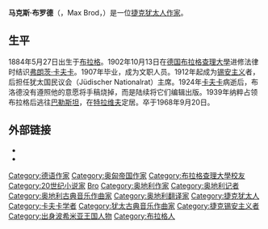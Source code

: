 '''马克斯·布罗德'''（{{lang-he-n|מקס ברוד}}，Max Brod，{{bd|1884年|5月27日|1968年|12月20日}}）是一位[[捷克|捷克]][[犹太人|犹太人]][[作家|作家]]。

==生平==
1884年5月27日出生于[[布拉格|布拉格]]。1902年10月13日在[[德国|德国]][[布拉格查理大學|布拉格查理大學]]进修法律时结识[[弗朗茨·卡夫卡|弗朗茨·卡夫卡]]。1907年毕业，成为文职人员。1912年起成为[[锡安主义|锡安主义]]者，后担任犹太国民议会（Jüdischer Nationalrat）主席。1924年[[卡夫卡|卡夫卡]]病逝后，布洛德没有遵照他的意愿将手稿烧掉，而是陆续将它们编辑出版。1939年纳粹占领布拉格后逃往[[巴勒斯坦|巴勒斯坦]]，在[[特拉维夫|特拉维夫]]定居。卒于1968年9月20日。

==外部链接==
* {{Gutenberg author | id=Brod,+Max | name=Max Brod}}
* {{Internet Archive author |sname=Max Brod}}

{{Authority control}}

{{DEFAULTSORT:Brod, Max}}
[[Category:德语作家|Category:德语作家]]
[[Category:奥匈帝国作家|Category:奥匈帝国作家]]
[[Category:布拉格查理大學校友|Category:布拉格查理大學校友]]
[[Category:20世纪小说家|Category:20世纪小说家]]
[[Category:20世纪古典音乐作曲家|Bro]]
[[Category:奥地利作家|Category:奥地利作家]]
[[Category:奥地利记者|Category:奥地利记者]]
[[Category:奥地利古典音乐作曲家|Category:奥地利古典音乐作曲家]]
[[Category:奥地利翻译家|Category:奥地利翻译家]]
[[Category:捷克犹太人|Category:捷克犹太人]]
[[Category:卡夫卡学者|Category:卡夫卡学者]]
[[Category:犹太古典音乐作曲家|Category:犹太古典音乐作曲家]]
[[Category:捷克锡安主义者|Category:捷克锡安主义者]]
[[Category:出身波希米亚王国人物|Category:出身波希米亚王国人物]]
[[Category:布拉格人|Category:布拉格人]]